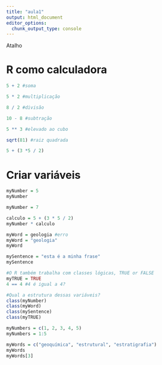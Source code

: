 ```yaml
---
title: "aula1"
output: html_document
editor_options: 
  chunk_output_type: console
---
```


Atalho

# R como calculadora

```r
5 + 2 #soma

5 * 2 #multiplicação

8 / 2 #divisão

10 - 8 #subtração

5 ** 3 #elevado ao cubo

sqrt(81) #raiz quadrada

5 + (3 *5 / 2)
```


# Criar variáveis

```r
myNumber = 5
myNumber

myNumber = 7

calculo = 5 + (3 * 5 / 2)
myNumber * calculo

myWord = geologia #erro
myWord = "geologia"
myWord

mySentence = "esta é a minha frase"
mySentence

#O R também trabalha com classes lógicas, TRUE or FALSE
myTRUE = TRUE
4 == 4 #4 é igual a 4?

#Qual a estrutura dessas variáveis?
class(myNumber)
class(myWord)
class(mySentence)
class(myTRUE)

myNumbers = c(1, 2, 3, 4, 5)
myNumbers = 1:5

myWords = c("geoquímica", "estrutural", "estratigrafia")
myWords
myWords[3]
```










